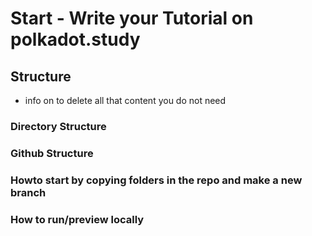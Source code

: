 # Start - Write your Tutorial on polkadot.study

## Structure

- info on to delete all that content you do not need

### Directory Structure
### Github Structure
### Howto start by copying folders in the repo and make a new branch
### How to run/preview locally

